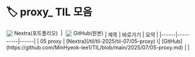 # 🏷️ proxy_ TIL 모음

<span style="display:inline-flex; align-items:center;">
    <img src="/vercel.svg" width="18" style="margin-top:2px; margin-right:4px;" />
    Nextra(포트폴리오)
    <span style="margin:0 8px;">|</span>
    <img src="/github.svg" width="18" style="margin-top:2px; margin-right:4px;" />
    GitHub(원본)
  </span>
| 제목 | 바로가기 | 요약 |
|------|----------|------|
| 05 proxy | [Nextra](/til/til-2025/til-07/05-proxy) \| [GitHub](https://github.com/MinHyeok-lee1/TIL/blob/main/2025/07/05-proxy.md) |  |
